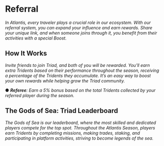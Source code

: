 
# Referral

_In Atlantis, every traveler plays a crucial role in our ecosystem. With our referral system, you can expand your influence and earn rewards. Share your unique link, and when someone joins through it, you benefit from their activities with a special Boost._

## How It Works

_Invite friends to join Triad, and both of you will be rewarded. You’ll earn extra Tridents based on their performance throughout the season, receiving a percentage of the Tridents they accumulate. It’s an easy way to boost your own rewards while helping grow the Triad community._

● _**Referee**: Earn a 5% bonus based on the total Tridents collected by your referred player during the season._

## The Gods of Sea: Triad Leaderboard

_The Gods of Sea is our leaderboard, where the most skilled and dedicated players compete for the top spot. Throughout the Atlantis Season, players earn Tridents by completing missions, making trades, staking, and participating in platform activities, striving to become legends of the sea._
